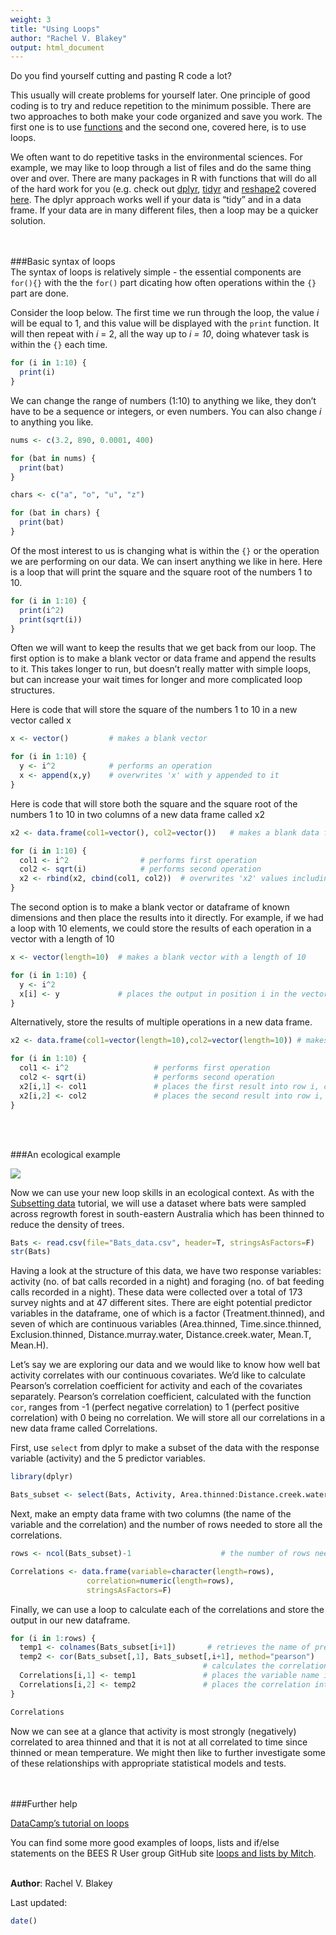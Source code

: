 ```yaml
---
weight: 3
title: "Using Loops"
author: "Rachel V. Blakey"
output: html_document
---
```


Do you find yourself cutting and pasting R code a lot? 

This usually will create problems for yourself later.  One principle of good coding is to try and reduce repetition to the minimum possible. There are two approaches to both make your code organized and save you work. The first one is to use   [functions](http://environmentalcomputing.net/writing-simple-functions/) and the second one, covered here, is to use loops.  

We often want to do repetitive tasks in the environmental sciences. For example, we may like to loop through a list of files and do the same thing over and over. There are many packages in R with functions that will do all of the hard work for you (e.g. check out [dplyr](https://cran.r-project.org/web/packages/dplyr/index.html), [tidyr](https://blog.rstudio.org/2014/07/22/introducing-tidyr/) and [reshape2](https://cran.r-project.org/web/packages/reshape2/) covered [here](http://environmentalcomputing.net/data-manipulation/). The dplyr approach works well if your data is "tidy" and in a data frame. If your data are in many different files, then a loop may be a quicker solution.  
<br><br>

###Basic syntax of loops
<br>
The syntax of loops is relatively simple - the essential components are `for(){}` with the the `for()` part dicating how often operations within the `{}` part are done.

Consider the loop below. The first time we run through the loop, the value *i* will be equal to 1, and this value will be displayed with the `print` function. It will then repeat with *i* = 2, all the way up to *i = 10*, doing whatever task is within the `{}` each time.

```r
for (i in 1:10) {
  print(i)
}
```

We can change the range of numbers (1:10) to anything we like, they don't have to be a sequence or integers, or even numbers. You can also change *i* to anything you like.

```r
nums <- c(3.2, 890, 0.0001, 400)

for (bat in nums) {
  print(bat)
}

chars <- c("a", "o", "u", "z")

for (bat in chars) {
  print(bat)
}
```

Of the most interest to us is changing what is within the `{}` or the operation we are performing on our data. We can insert anything we like in here. Here is a loop that will print the square and the square root of the numbers 1 to 10.

```r
for (i in 1:10) {
  print(i^2)
  print(sqrt(i))
}
```

Often we will want to keep the results that we get back from our loop. The first option is to make a blank vector or data frame and append the results to it. This takes longer to run, but doesn't really matter with simple loops, but can increase your wait times for longer and more complicated loop structures.

Here is code that will store the square of the numbers 1 to 10 in a new vector called x

```r
x <- vector()         # makes a blank vector

for (i in 1:10) {
  y <- i^2            # performs an operation 
  x <- append(x,y)    # overwrites 'x' with y appended to it
}
```

Here is code that will store both the square and the square root of the numbers 1 to 10 in two columns of a new data frame called x2

```r
x2 <- data.frame(col1=vector(), col2=vector())   # makes a blank data frame with two columns

for (i in 1:10) {
  col1 <- i^2                # performs first operation
  col2 <- sqrt(i)            # performs second operation 
  x2 <- rbind(x2, cbind(col1, col2))  # overwrites 'x2' values including the new row
}
```


The second option is to make a blank vector or dataframe of known dimensions and then place the results into it directly. For example, if we had a loop with 10 elements, we could store the results of each operation in a vector with a length of 10

```r
x <- vector(length=10)  # makes a blank vector with a length of 10

for (i in 1:10) {
  y <- i^2             
  x[i] <- y             # places the output in position i in the vector x
}

```

Alternatively, store the results of multiple operations in a new data frame.

```r

x2 <- data.frame(col1=vector(length=10),col2=vector(length=10)) # makes a blank data frame with two columns and 10 rows

for (i in 1:10) {
  col1 <- i^2                   # performs first operation
  col2 <- sqrt(i)               # performs second operation 
  x2[i,1] <- col1               # places the first result into row i, column 1
  x2[i,2] <- col2               # places the second result into row i, column 2
}
```
<br><br>

###An ecological example
<br>

![](Subsetting_data_image.jpg)

Now we can use your new loop skills in an ecological context. As with the [Subsetting data](http://environmentalcomputing.net/subsetting-data/) tutorial, we will use a dataset where bats were sampled across regrowth forest in south-eastern Australia which has been thinned to reduce the density of trees. 

```r
Bats <- read.csv(file="Bats_data.csv", header=T, stringsAsFactors=F)
str(Bats)
```

Having a look at the structure of this data, we have two response variables: activity (no. of bat calls recorded in a night) and foraging (no. of bat feeding calls recorded in a night). These data were collected over a total of 173 survey nights and at 47 different sites. There are eight potential predictor variables in the dataframe, one of which is a factor (Treatment.thinned), and seven of which are continuous variables (Area.thinned, Time.since.thinned, Exclusion.thinned, Distance.murray.water, Distance.creek.water, Mean.T, Mean.H). 

Let's say we are exploring our data and we would like to know how well bat activity correlates with our continuous covariates. We'd like to calculate Pearson's correlation coefficient for activity and each of the covariates separately. Pearson's correlation coefficient, calculated with the function `cor`, ranges from -1 (perfect negative correlation) to 1 (perfect positive correlation) with 0 being no correlation. We will store all our correlations in a new data frame called Correlations.

First, use `select` from dplyr to make a subset of the data with the response variable (activity) and the 5 predictor variables.

```r
library(dplyr)

Bats_subset <- select(Bats, Activity, Area.thinned:Distance.creek.water)
```

Next, make an empty data frame with two columns (the name of the variable and the correlation) and the number of rows needed to store all the correlations.

```r
rows <- ncol(Bats_subset)-1                    # the number of rows needed in our output dataframe

Correlations <- data.frame(variable=character(length=rows), 
                 correlation=numeric(length=rows), 
                 stringsAsFactors=F)       
```

Finally, we can use a loop to calculate each of the correlations and store the output in our new dataframe.

```r
for (i in 1:rows) {
  temp1 <- colnames(Bats_subset[i+1])       # retrieves the name of predictor variable
  temp2 <- cor(Bats_subset[,1], Bats_subset[,i+1], method="pearson")
                                           # calculates the correlation between activity and predictor variable
  Correlations[i,1] <- temp1               # places the variable name into row i, column 1
  Correlations[i,2] <- temp2               # places the correlation into row i, column 2
}
```

```r
Correlations
```

Now we can see at a glance that activity is most strongly (negatively) correlated to area thinned and that it is not at all correlated to time since thinned or mean temperature. We might then like to further investigate some of these relationships with appropriate statistical models and tests.  
<br><br>

###Further help
<br>

[DataCamp's tutorial on loops](https://www.datacamp.com/community/tutorials/tutorial-on-loops-in-r#gs.8KE0Nx4)

You can find some more good examples of loops, lists and if/else statements on the BEES R User group GitHub site [loops and lists by Mitch](https://github.com/mitchest/BEES-ecocomp/blob/master/introToLoops.R).
<br><br>

**Author**: Rachel V. Blakey

Last updated:
```r
date()
```

